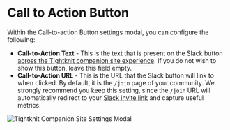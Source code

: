 
# Call to Action Button

Within the Call-to-action Button settings modal, you can configure the following:

- **Call-to-Action Text** - This is the text that is present on the Slack button [across the Tightknit companion site experience](/companion-site/pages/navbar-and-sidebar#navbar-header). If you do not wish to show this button, leave this field empty.
- **Call-to-Action URL** - This is the URL that the Slack button will link to when clicked. By default, it is the `/join` page of your community. We strongly recommend you keep this setting, since the `/join` URL will automatically redirect to your [Slack invite link](/community/slack-invite-link) and capture useful metrics.

![Tightknit Companion Site Settings Modal](/tightknit-site/site-call-to-action-button-modal.png)

